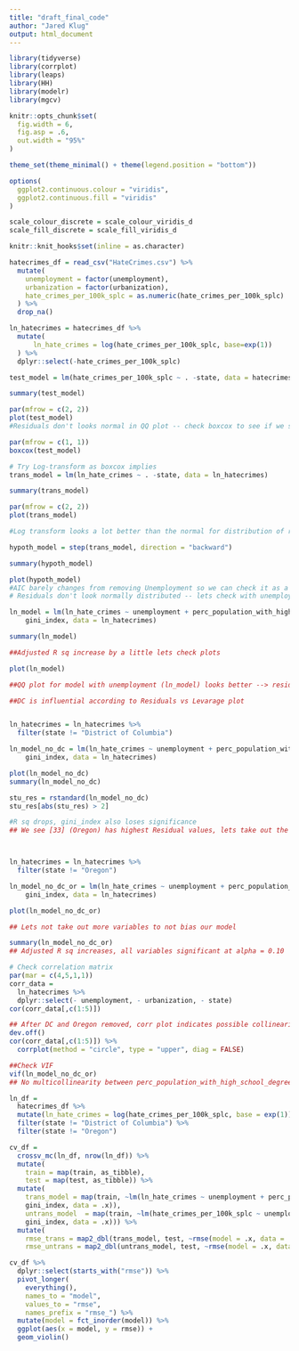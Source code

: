 ```yaml
---
title: "draft_final_code"
author: "Jared Klug"
output: html_document
---
```


```r
library(tidyverse)
library(corrplot)
library(leaps)
library(HH)
library(modelr)
library(mgcv)

knitr::opts_chunk$set(
  fig.width = 6,
  fig.asp = .6,
  out.width = "95%"
)

theme_set(theme_minimal() + theme(legend.position = "bottom"))

options(
  ggplot2.continuous.colour = "viridis",
  ggplot2.continuous.fill = "viridis"
)

scale_colour_discrete = scale_colour_viridis_d
scale_fill_discrete = scale_fill_viridis_d

knitr::knit_hooks$set(inline = as.character)
```

```r
hatecrimes_df = read_csv("HateCrimes.csv") %>% 
  mutate(
    unemployment = factor(unemployment),
    urbanization = factor(urbanization),
    hate_crimes_per_100k_splc = as.numeric(hate_crimes_per_100k_splc)
  ) %>% 
  drop_na()

ln_hatecrimes = hatecrimes_df %>% 
  mutate(
      ln_hate_crimes = log(hate_crimes_per_100k_splc, base=exp(1))
  ) %>% 
  dplyr::select(-hate_crimes_per_100k_splc)
```

```r


test_model = lm(hate_crimes_per_100k_splc ~ . -state, data = hatecrimes_df)

summary(test_model)

par(mfrow = c(2, 2))
plot(test_model)
#Residuals don't looks normal in QQ plot -- check boxcox to see if we should transform

par(mfrow = c(1, 1))
boxcox(test_model)

# Try Log-transform as boxcox implies
trans_model = lm(ln_hate_crimes ~ . -state, data = ln_hatecrimes)

summary(trans_model)

par(mfrow = c(2, 2))
plot(trans_model)

#Log transform looks a lot better than the normal for distribution of residuals

```

```r
hypoth_model = step(trans_model, direction = "backward")

summary(hypoth_model)

plot(hypoth_model)
#AIC barely changes from removing Unemployment so we can check it as a covariate lets compare both
# Residuals don't look normally distributed -- lets check with unemployment

ln_model = lm(ln_hate_crimes ~ unemployment + perc_population_with_high_school_degree + 
    gini_index, data = ln_hatecrimes)

summary(ln_model)

##Adjusted R sq increase by a little lets check plots

plot(ln_model)

##QQ plot for model with unemployment (ln_model) looks better --> residuals have more normal distritubtion
```

```r

##DC is influential according to Residuals vs Levarage plot


ln_hatecrimes = ln_hatecrimes %>% 
  filter(state != "District of Columbia")

ln_model_no_dc = lm(ln_hate_crimes ~ unemployment + perc_population_with_high_school_degree + 
    gini_index, data = ln_hatecrimes)

plot(ln_model_no_dc)
summary(ln_model_no_dc)

stu_res = rstandard(ln_model_no_dc)
stu_res[abs(stu_res) > 2]

#R sq drops, gini_index also loses significance
## We see [33] (Oregon) has highest Residual values, lets take out the outlier



ln_hatecrimes = ln_hatecrimes %>% 
  filter(state != "Oregon")

ln_model_no_dc_or = lm(ln_hate_crimes ~ unemployment + perc_population_with_high_school_degree + 
    gini_index, data = ln_hatecrimes)

plot(ln_model_no_dc_or)

## Lets not take out more variables to not bias our model

summary(ln_model_no_dc_or)
## Adjusted R sq increases, all variables significant at alpha = 0.10

# Check correlation matrix
par(mar = c(4,5,1,1))
corr_data = 
  ln_hatecrimes %>% 
  dplyr::select(- unemployment, - urbanization, - state)
cor(corr_data[,c(1:5)])

## After DC and Oregon removed, corr plot indicates possible collinearity between gini_index and perc_population_with_high_school_degree
dev.off()
cor(corr_data[,c(1:5)]) %>%  
  corrplot(method = "circle", type = "upper", diag = FALSE)

##Check VIF
vif(ln_model_no_dc_or)
## No multicollinearity between perc_population_with_high_school_degree and gini_index
```

```r
ln_df = 
  hatecrimes_df %>% 
  mutate(ln_hate_crimes = log(hate_crimes_per_100k_splc, base = exp(1))) %>% 
  filter(state != "District of Columbia") %>% 
  filter(state != "Oregon")

cv_df = 
  crossv_mc(ln_df, nrow(ln_df)) %>% 
  mutate(
    train = map(train, as_tibble),
    test = map(test, as_tibble)) %>% 
  mutate(
    trans_model = map(train, ~lm(ln_hate_crimes ~ unemployment + perc_population_with_high_school_degree + 
    gini_index, data = .x)),
    untrans_model  = map(train, ~lm(hate_crimes_per_100k_splc ~ unemployment + perc_population_with_high_school_degree + 
    gini_index, data = .x))) %>% 
  mutate(
    rmse_trans = map2_dbl(trans_model, test, ~rmse(model = .x, data = .y)),
    rmse_untrans = map2_dbl(untrans_model, test, ~rmse(model = .x, data = .y)))

cv_df %>% 
  dplyr::select(starts_with("rmse")) %>% 
  pivot_longer(
    everything(),
    names_to = "model", 
    values_to = "rmse",
    names_prefix = "rmse_") %>% 
  mutate(model = fct_inorder(model)) %>% 
  ggplot(aes(x = model, y = rmse)) + 
  geom_violin()
```
